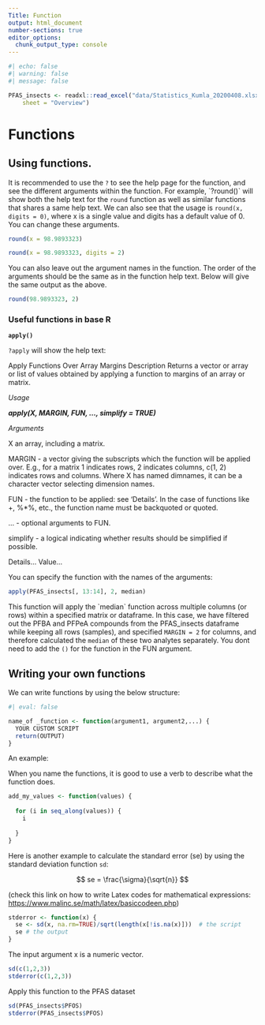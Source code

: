 ```yaml
---
Title: Function
output: html_document
number-sections: true
editor_options: 
  chunk_output_type: console
---
```


```r
#| echo: false
#| warning: false
#| message: false

PFAS_insects <- readxl::read_excel("data/Statistics_Kumla_20200408.xlsx", 
    sheet = "Overview")
```

# Functions

## Using functions.

It is recommended to use the `?` to see the help page for the function, and see the different arguments within the function. For example, \`?round()\` will show both the help text for the `round` function as well as similar functions that shares a same help text. We can also see that the usage is `round(x, digits = 0)`, where x is a single value and digits has a default value of 0. You can change these arguments.

```r
round(x = 98.9893323)
```

```r
round(x = 98.9893323, digits = 2)
```

You can also leave out the argument names in the function. The order of the arguments should be the same as in the function help text. Below will give the same output as the above.

```r
round(98.9893323, 2)

```

### Useful functions in base R

**`apply()`**

`?apply` will show the help text:

Apply Functions Over Array Margins Description Returns a vector or array or list of values obtained by applying a function to margins of an array or matrix.

*Usage*

***apply(X, MARGIN, FUN, ..., simplify = TRUE)***

*Arguments*

X an array, including a matrix.

MARGIN - a vector giving the subscripts which the function will be applied over. E.g., for a matrix 1 indicates rows, 2 indicates columns, c(1, 2) indicates rows and columns. Where X has named dimnames, it can be a character vector selecting dimension names.

FUN - the function to be applied: see 'Details'. In the case of functions like +, %\*%, etc., the function name must be backquoted or quoted.

... - optional arguments to FUN.

simplify - a logical indicating whether results should be simplified if possible.

Details... Value...

You can specify the function with the names of the arguments:

```r
apply(PFAS_insects[, 13:14], 2, median)
```

This function will apply the \`median\` function across multiple columns (or rows) within a specified matrix or dataframe. In this case, we have filtered out the PFBA and PFPeA compounds from the PFAS_insects dataframe while keeping all rows (samples), and specified `MARGIN = 2` for columns, and therefore calculated the `median` of these two analytes separately. You dont need to add the `()` for the function in the FUN argument.

## Writing your own functions

We can write functions by using the below structure:

```r
#| eval: false

name_of _function <- function(argument1, argument2,...) {
  YOUR CUSTOM SCRIPT
  return(OUTPUT)
}

```

An example:

When you name the functions, it is good to use a verb to describe what the function does.

```r

add_my_values <- function(values) {
  
  for (i in seq_along(values)) {
    i
    
  }
}

```

Here is another example to calculate the standard error (se) by using the standard deviation function `sd`:

$$
se = \frac{\sigma}{\sqrt{n}}
$$

(check this link on how to write Latex codes for mathematical expressions: <https://www.malinc.se/math/latex/basiccodeen.php>)

```r

stderror <- function(x) {
  se <- sd(x, na.rm=TRUE)/sqrt(length(x[!is.na(x)]))  # the script
  se # the output
}

```

The input argument x is a numeric vector.

```r
sd(c(1,2,3))
stderror(c(1,2,3))


```

Apply this function to the PFAS dataset

```r

sd(PFAS_insects$PFOS)
stderror(PFAS_insects$PFOS)


```
